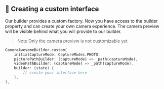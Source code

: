 ## 🎨 Creating a custom interface

Our builder provides a custom factory. 
Now you have access to the builder property and can create your own camera experience. 
The camera preview will be visible behind what you will provide to our builder.

> Note 
> Only the camera preview is not customizable yet

```dart
CameraAwesomeBuilder.custom(
    initialCaptureMode: CaptureModes.PHOTO,
    picturePathBuilder: (captureMode) => _path(captureMode),
    videoPathBuilder: (captureMode) => _path(captureMode),
    builder: (state) {
        // create your interface here 
    },
),
```
